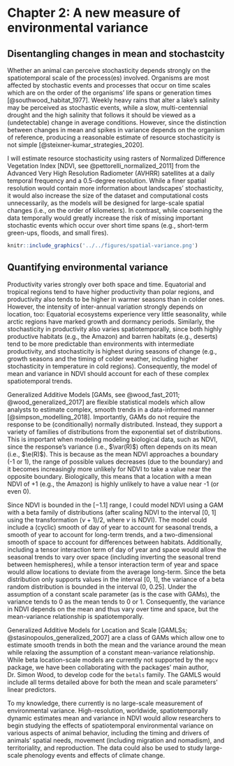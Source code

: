 \newpage

# Chapter 2: A new measure of environmental variance {#var-raster}

## Disentangling changes in mean and stochastcity

\noindent Whether an animal can perceive stochasticity depends strongly on the spatiotemporal scale of the process(es) involved. Organisms are most affected by stochastic events and processes that occur on time scales which are on the order of the organisms' life spans or generation times [@southwood_habitat_1977]. Weekly heavy rains that alter a lake's salinity may be perceived as stochastic events, while a slow, multi-centennial drought and the high salinity that follows it should be viewed as a (undetectable) change in average conditions. However, since the distinction between changes in mean and spikes in variance depends on the organism of reference, producing a reasonable estimate of resource stochasticity is not simple [@steixner-kumar_strategies_2020].

I will estimate resource stochasticity using rasters of Normalized Difference Vegetation Index [NDVI, see @pettorelli_normalized_2011] from the Advanced Very High Resolution Radiometer (AVHRR) satellites at a daily temporal frequency and a 0.5-degree resolution. While a finer spatial resolution would contain more information about landscapes' stochasticity<!-- (figure \@ref(fig:stochsticity))-->, it would also increase the size of the dataset and computational costs unnecessarily, as the models will be designed for large-scale spatial changes (i.e., on the order of kilometers). In contrast, while coarsening the data temporally would greatly increase the risk of missing important stochastic events which occur over short time spans (e.g., short-term green-ups, floods, and small fires).

```r
knitr::include_graphics('../../figures/spatial-variance.png')
```

## Quantifying environmental variance

\noindent Productivity varies strongly over both space and time. Equatorial and tropical regions tend to have higher productivity than polar regions, and productivity also tends to be higher in warmer seasons than in colder ones. However, the intensity of inter-annual variation strongly depends on location, too: Equatorial ecosystems experience very little seasonality, while arctic regions have marked growth and dormancy periods. Similarly, the stochasticity in productivity also varies spatiotemporally, since both highly productive habitats (e.g., the Amazon) and barren habitats (e.g., deserts) tend to be more predictable than environments with intermediate productivity, and stochasticity is highest during seasons of change (e.g., growth seasons and the timing of colder weather, including higher stochasticity in temperature in cold regions). Consequently, the model of mean and variance in NDVI should account for each of these complex spatiotemporal trends.

Generalized Additive Models [GAMs, see @wood_fast_2011; @wood_generalized_2017] are flexible statistical models which allow analysts to estimate complex, smooth trends in a data-informed manner [@simpson_modelling_2018]. Importantly, GAMs do not require the response to be (conditionally) normally distributed. Instead, they support a variety of families of distributions from the exponential set of distributions. This is important when modeling modeling biological data, such as NDVI, since the response's variance (i.e., $\var(R)$) often depends on its mean (i.e., $\e(R)$). This is because as the mean NDVI approaches a boundary (-1 or 1), the range of possible values decreases (due to the boundary) and it becomes increasingly more unlikely for NDVI to take a value near the opposite boundary. Biologically, this means that a location with a mean NDVI of +1 (e.g., the Amazon) is highly unlikely to have a value near -1 (or even 0).

Since NDVI is bounded in the $[-1. 1]$ range, I could model NDVI using a GAM with a beta family of distributions (after scaling NDVI to the interval [0, 1] using the transformation $(\nu + 1) / 2$, where $\nu$ is NDVI). The model could include a (cyclic) smooth of day of year to account for seasonal trends, a smooth of year to account for long-term trends, and a two-dimensional smooth of space to account for differences between habitats. Additionally, including a tensor interaction term of day of year and space would allow the seasonal trends to vary over space (including inverting the seasonal trend between hemispheres), while a tensor interaction term of year and space would allow locations to deviate from the average long-term. Since the beta distribution only supports values in the interval [0, 1], the variance of a beta random distribution is bounded in the interval (0, 0.25]. Under the assumption of a constant scale parameter (as is the case with GAMs), the variance tends to 0 as the mean tends to 0 or 1. Consequently, the variance in NDVI depends on the mean and thus vary over time and space, but the mean-variance relationship is spatiotemporally.

Generalized Additive Models for Location and Scale [GAMLSs; @stasinopoulos_generalized_2007] are a class of GAMs which allow one to estimate smooth trends in both the mean and the variance around the mean while relaxing the assumption of a constant mean-variance relationship. While beta location-scale models are currently not supported by the `mgcv` package, we have been collaborating with the packages' main author, Dr. Simon Wood, to develop code for the `betals` family. The GAMLS would include all terms detailed above for both the mean and scale parameters' linear predictors.

<!-- Since GAMs are highly flexible, they are prone to over-fitting, particularly when data is abundant [@wood_generalized_2015; @wood_generalized_2017-1; @wood_generalized_2017] and when models estimate multiple parameters in a distribution, such as GAMLSs. However, careful model design and model penalization can greatly limit any of these concerns [@simpson_modelling_2018]. ***Overall, all mean terms should be smooth but variance terms should have k/2*** ***here***


The smooth of time, $f_1(t)$ could be modeled with a thin-plate spline smooth [@wood_thin_2003; @simpson_modelling_2018], while the two-dimensional spatial term, $f_2(s_1, s_2)$, should use a two-dimensional spline. While splines on the sphere [@wahba_spline_1981] would provide a good approximation for the shape of the earth, $Z$ will likely be constrained to terrestrial or freshwater habitats, so Duchon splines are a better alternative [@duchon_splines_1977]. Duchon splines are well-behaved as they move away from the support of the data, so they are less likely to produce questionable edge behavior. Finally, the interaction term $f_3(t, s_1, s_2)$ can be modeled as the tensor interaction product [@wood_straightforward_2013] of time and space, with a thin-plate spline smooth for time and a Duchon spline for space. To reduce computation time, the GAM will be fit using the `bam()` function from the `mgcv` package, which fits models similarly to `mgcv::gam()` but is specific for fitting models to very large datasets. `bam()` allows model fitting using fast restricted maximum likelihood and discretized covariates [@li_faster_2020; @wood_generalized_2017-1; @wood_generalized_2015], with no appreciable loss to model fit.

<!-- could add mention to the study that used the geometric mean as a simple option -->


To my knowledge, there currently is no large-scale measurement of environmental variance. High-resolution, worldwide, spatiotemporally dynamic estimates mean and variance in NDVI would allow researchers to begin studying the effects of spatiotemporal environmental variance on various aspects of animal behavior, including the timing and drivers of animals' spatial needs, movement (including migration and nomadism), and territoriality, and reproduction. The data could also be used to study large-scale phenology events and effects of climate change.
